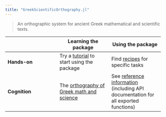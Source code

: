 ```yaml
---
title: "GreekScientificOrthography.jl"
---
```


> An orthographic system for ancient Greek mathematical and scientific texts.

| | Learning the package | Using the package |
| --- | --- | --- |
| **Hands-on** |  Try a [tutorial](./tutorials/) to start using  the package  | Find [recipes](./guides/) for specific tasks |
| **Cognition** | The [orthography of Greek math and science](./concepts/)   | See [reference information](./reference/) (including API documentation for all exported functions) |

